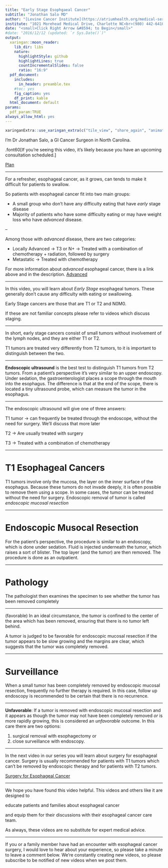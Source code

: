 ```yaml
---
title: "Early Stage Esophgaeal Cancer"
subtitle: "Jonathan Salo MD"
author: "[Levine Cancer Institute](https://atriumhealth.org/medical-services/specialty-care/cancer-care/esophageal-cancer/meet-the-team#)"
institute: "1021 Morehead Medical Drive, Charlotte NC<br>(980) 442-6410"
date: "<small>Click Right Arrow &#8594; to Begin</small>"
#date: "2016/12/12 (updated: `r Sys.Date()`)"
output:
  xaringan::moon_reader:
    lib_dir: libs
    nature:
      highlightStyle: github
      highlightLines: true
      countIncrementalSlides: false
      ratio: "16:9"
  pdf_document:
    includes:
      in_header: preamble.tex
    #toc: yes
    fig_caption: yes
    df_print: kable
  html_document: default
params: 
  pdf_param:TRUE
always_allow_html: yes     
---
```

<style type="text/css">
.remark-slide-content {
    font-size: 44px;
    padding: 1em 4em 1em 4em;
}

.title-slide h1:nth-of-type(1) {
}
.title-slide h2:nth-of-type(1) {
}
.title-slide a:nth-of-type(1) {
    color: #99ccff ;
    text-decoration: underline;
}

</style>
<!--- P10000266--->
<!--- Intro_02--->
```r
xaringanExtra::use_xaringan_extra(c("tile_view", "share_again", "animate_css", "tachyons","fit_screen","broadcast","scribble"))
```
I'm Dr Jonathan Salo, a GI Cancer Surgeon in North Carolina.

.font60[If you’re seeing this video, it’s likely because you have an upcoming consultation scheduled.]

[Plan](00-Esophagus_Plan.pdf)


---

For a refresher, esophageal cancer, as it grows, can tends to make it difficult for patients to swallow.

So patients with esophageal cancer fit into two main groups:

- A small group who don't have any difficulty eating that have *early* stage disease
- Majority of patients who have some difficulty eating or may have weight loss who have *advanced* disease.

--

Among those with *advanced* disease, there are two categories: 

- Locally Advanced -> T3 or N+ -> Treated with a combination of chemotherapy + radiation, followed by surgery
- Metastatic -> Treated with chemotherapy

For more information about *advanced* esophageal cancer, there is a link above and in the description. [Advanced](08-Eso_Advanced.html)

---


In this video, you will learn about *Early Stage* esophageal tumors.  These generally don't cause any difficulty with eating or swallowing.

Early Stage cancers are those that are T1 or T2 and N0M0.  

If these are not familiar concepts please refer to videos which discuss staging.


---

In short, early stage cancers consist of small tumors without involvement of the lymph nodes, and they are either T1 or T2.

T1 tumors are treated very differently from T2 tumors, to it is important to distinguish between the two.

---

**Endoscopic ultrasound** is the best test to distinguish T1 tumors from T2 tumors.
From a patient's perspective it's very similar to an upper endoscopy.  Under sedation, the gastroenterologist places a scope through the mouth into the esophagus.  The difference is that at the end of the scope, there is located a tiny ultrasound probe, which can measure the tumor in the esophagus.

---

The endoscopic ultrasound will give one of three answers:

T1 tumor -> can frequently be treated through the endoscope, without the need for surgery. We'll discuss that more later

T2 -> Are usually treated with surgery

T3 -> Treated with a combination of chemotherapy

---

# T1 Esophageal Cancers

T1 tumors involve only the mucosa, the layer on the inner surface of the esophagus.  Because these tumors do not invade deeply, it is often possible to remove them using a scope. In some cases, the tumor can be treated without the need for surgery.  Endoscopic removal of tumor is called _endoscopic mucosal resection_

---

# Endoscopic Musocal Resection

For the patient's perspective, the procedure is similar to an endoscopy, which is done under sedation. Fluid is injected underneath the tumor, which raises a sort of blister.  The top layer (and the tumor) are then removed. The procedure is done as an outpatient.

---

# Pathology

The pathologist then examines the specimen to see whether the tumor has been removed completely

---

(favorable)  In an ideal circumstance, the tumor is confined to the center of the area which has been removed, ensuring that there is no tumor left behind.

A tumor is judged to be favorable for endoscopic mucosal resection if the tumor appears to be slow growing and the margins are clear, which suggests that the tumor was completely removed.

---

# Surveillance

When a small tumor has been completely removed by endoscopic mucosal resection, frequently no further therapy is required.  In this case, follow up endoscopy is recommended to be certain that there is no recurrence.

---

**Unfavorable**: If a tumor is removed with endoscopic mucosal resection and it appears as though the tumor may not have been completely removed *or* is more rapidly growing, this is considered an *unfavorable* outcome.  In this care there are two options:

1. surgical removal with esophagectomy or 
2. close surveillance with endoscopy.

---

In the next video in our series you will learn about surgery for esophageal cancer.  Surgery is usually recommended for patients with T1 tumors which can't be removed by endoscopic therapy and for patients with T2 tumors.


[Surgery for Esophageal Cancer](12-Eso_surgery.pdf)

---

We hope you have found this video helpful. This videos and others like it are designed to 

educate patients and families about esophageal cancer 

and equip them for their discussions with their esophageal cancer care team. 

As always, these videos are no substitute for expert medical advice. 

---
If you or a family member have had an encounter with esophageal cancer surgery, I would love to hear about your experience, so please take a minute to leave a comment below. We're constantly creating new videos, so please subscribe to be notified of new videos when we post them.

